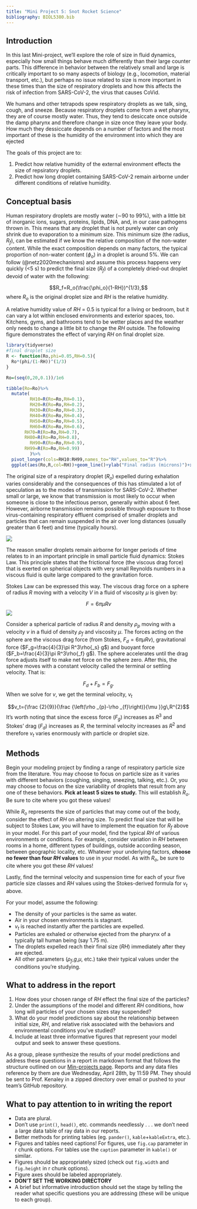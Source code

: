 ```yaml
---
title: "Mini Project 5: Snot Rocket Science"
bibliography: BIOL5380.bib
---
```


## Introduction

In this last Mini-project, we'll explore the role of size in fluid dynamics, especially how small things behave much differently than their large counter parts. This difference in behavior between the relatively small and large is critically important to so many aspects of biology (e.g., locomotion, material transport, etc.), but perhaps no issue related to size is more important in these times than the size of respiratory droplets and how this affects the risk of infection from SARS-CoV-2, the virus that causes CoVid. 

We humans and other tetrapods spew respiratory droplets as we talk, sing, cough, and sneeze. Because respiratory droplets come from a wet pharynx, they are of course mostly water. Thus,  they tend to desiccate once outside the damp pharynx and therefore change in size once they leave your body. How much they dessiccate depends on a number of factors and the most important of these is the humidity of the environment into which they are ejected 

The goals of this project are to:

  1. Predict how relative humidity of the external environment effects the size of repsiratory droplets.
  2. Predict how long droplet containing SARS-CoV-2 remain airborne under different conditions of relative humidity.


## Conceptual basis

Human respiratory droplets are mostly water (∼90 to 99%), with a little bit of inorganic ions, sugars, proteins, lipids, DNA, and, in our case pathogens thrown in. This means that any droplet that is not purely water can only shrink due to evaporation to a minimum size. This minimum size (the radius, $R_f$), can be estimated if we know the relative composition of the non-water content. While the exact composition depends on many factors, the typical proportion of non-water content ($\phi_o$) in a droplet is around 5%. We can follow (@netz2020mechanisms) and assume this process happens very quickly (<5 s) to predict the final size ($R_f$) of a completely dried-out droplet devoid of water with the following:

$$R_f=R_o(\frac{\phi_o}{1-RH})^{1/3},$$
where $R_o$ is the original droplet size and $RH$ is the relative humidity.

A relative humidity value of $RH$ = 0.5 is typical for a living or bedroom, but it can vary a lot within enclosed environments and exterior spaces, too. Kitchens, gyms, and bathrooms tend to be wetter places and the weather only needs to change a little bit to change the $RH$ outside. The following figure demonstrates the effect of varying $RH$ on final droplet size.


```r
library(tidyverse)
#final droplet size
R <- function(Ro,phi=0.05,RH=0.5){
  Ro*(phi/(1-RH))^(1/3)
}

Ro=(seq(0,20,0.1))/1e6

tibble(Ro=Ro)%>%
  mutate(
         RH10=R(Ro=Ro,RH=0.1),
         RH20=R(Ro=Ro,RH=0.2),
         RH30=R(Ro=Ro,RH=0.3),
         RH40=R(Ro=Ro,RH=0.4),
         RH50=R(Ro=Ro,RH=0.5),
         RH60=R(Ro=Ro,RH=0.6),
       RH70=R(Ro=Ro,RH=0.7),
       RH80=R(Ro=Ro,RH=0.8),
         RH90=R(Ro=Ro,RH=0.9),
       RH99=R(Ro=Ro,RH=0.99)
         )%>%
  pivot_longer(cols=RH10:RH99,names_to="RH",values_to="R")%>%
  ggplot(aes(Ro,R,col=RH))+geom_line()+ylab("Final radius (microns)")+xlab("Original radius (Ro, mirons)")

```



The original size of a respiratory droplet ($R_o$) expelled during exhalation varies considerably and the consequences of this has stimulated a lot of speculation as to the modes of transmission for SARS-CoV-2. Whether small or large, we know that transmission is most likely to occur when someone is close to the infectious person, generally within about 6 feet. However, airborne transmission remains possible through exposure to those virus-containing respiratory effluent comprised of smaller droplets and particles that can remain suspended in the air over long distances (usually greater than 6 feet) and time (typically hours). 

![](https://media.springernature.com/lw685/springer-static/image/art%3A10.1007%2Fs10867-020-09562-5/MediaObjects/10867_2020_9562_Fig3_HTML.png?as=webp)


The reason smaller droplets remain airborne for longer periods of time relates to in an important principle in small particle fluid dynamics: Stokes Law. This principle states that the frictional force (the viscous drag force) that is exerted on spherical objects with very small Reynolds numbers in a viscous fluid is quite large compared to the gravitation force. 

Stokes Law can be expressed this way. The viscous drag force on a sphere of radius $R$ moving with a velocity $V$ in a fluid of viscosity $\mu$ is given by:

$$F=6\pi \mu Rv$$
![](https://www.concepts-of-physics.com/mechanics/media/stokes-law-and-terminal-velocity.svg)

Consider a spherical particle of radius $R$ and density $\rho_p$ moving with a velocity $v$ in a fluid of density $\rho_f$ and viscosity $\mu$. The forces acting on the sphere are the viscous drag force (from Stokes, $F_d=6\pi \mu Rv$), gravitational force ($F_g=\frac{4}{3}\pi R^3\rho{_s} g$)  and buoyant force ($F_b=\frac{4}{3}\pi R^3\rho{_f} g$). The sphere accelerates until the drag force adjusts itself to make net force on the sphere zero. After this, the sphere moves with a constant velocity called the terminal or settling velocity. That is:

$$F_d+F_b=F_g.$$
When we solve for $v$, we get the terminal velocity, $v_t$

$$v_t={\frac {2}{9}}{\frac {\left(\rho _{p}-\rho _{f}\right)}{\mu }}g\,R^{2}$$
It's worth noting that since the excess force ($F_g$) increases as $R^3$ and Stokes' drag ($F_d$) increases as $R$, the terminal velocity increases as $R^2$ and therefore $v_t$ varies enormously with particle or droplet size.


## Methods

Begin your modeling project by finding a range of respiratory particle size from the literature. You may choose to focus on particle size as it varies with different behaviors (coughing, singing, sneezing, talking, etc.). Or, you may choose to focus on the size variability of droplets that result from any one of these behaviors. **Pick at least 5 sizes to study.** This will establish $R_o$. Be sure to cite where you got these values! 

While $R_o$ represents the size of particles that may come out of the body, consider the effect of $RH$ on altering size. To predict final size that will be subject to Stokes Law, you will have to implement the equation for $R_f$ above in your model. For this part of your model, find the typical $RH$ of various environments or conditions. For example, consider variation in $RH$ between rooms in a home, different types of buildings,  outside according season, between geographic locality, etc. Whatever your underlying factors,  **choose no fewer than four $RH$ values** to use in your model. As with $R_o$, be sure to cite where you got these $RH$ values! 

Lastly, find the terminal velocity and suspension time for each of your five particle size classes and $RH$ values using the Stokes-derived formula for $v_t$ above. 

For your model, assume the following:

  * The density of your particles is the same as water.
  * Air in your chosen environments is stagnant.
  * $v_t$ is reached instantly after the particles are expelled.
  * Particles are exhaled or otherwise ejected from the pharynx of a typically tall human being (say 1.75 m).
  * The droplets expelled reach their final size ($RH$) immediately after they are ejected.
  * All other parameters ($\rho_f$,$g$,$\mu$, etc.) take their typical values under the conditions you're studying.

## What to address in the report

1. How does your chosen range of $RH$ effect the final size of the particles?
2. Under the assumptions of the model and different $RH$ conditions, how long will particles of your chosen sizes stay suspended?
3. What do your model predictions say about the relationship between initial size, $RH$, and relative risk associated with the behaviors and environmental conditions you've studied?
4. Include at least three informative figures that represent your model output and seek to answer these questions.


As a group, please synthesize the results of your model predictions and address these questions in a report in markdown format that follows the structure outlined on our [Min-projects page](mini_projects.html). Reports and any data files reference by them are due Wednesday, April 28th, by 11:59 PM. They should be sent to Prof. Kenaley in a zipped directory over email or pushed to your team's GitHub repository.


## What to pay attention to in writing the report

+ Data are plural.
+ Don't use `print()`, `head()`, etc. commands needlessly . . . we don't need a large data table of ray data in our reports.
+ Better methods for printing tables (eg. `pander()`, `kable`+`kableExtra`, etc.).
+ Figures and tables need captions! For figures, use `fig.cap` parameter in r chunk options. For tables use the `caption` parameter in `kable()` or similar.
+ Figures should be appropriately sized (check out `fig.width` and `fig.height` in r chunk options).
+ Figure axes should be labeled appropriately.
+ **DON'T SET THE WORKING DIRECTORY**
+ A brief but informative introduction should set the stage by telling the reader what specific questions you are addressing (these will be unique to each group).
 



